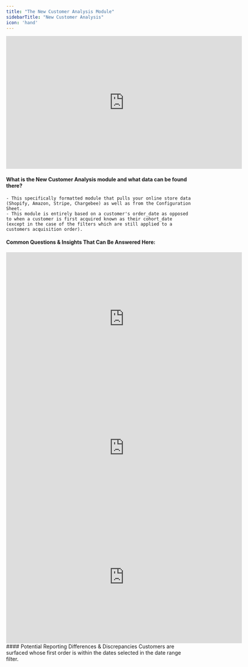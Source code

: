 ```yaml
---
title: "The New Customer Analysis Module"
sidebarTitle: "New Customer Analysis"
icon: 'hand'
---
```

<iframe width="640" height="360" src="https://www.loom.com/embed/a20731e0e7814c53931803fc2eb376db?sid=e3cb6d73-8f16-4e41-9a9d-ad823cd5f65e" frameborder="0" webkitallowfullscreen mozallowfullscreen allowfullscreen></iframe>

#### What is the New Customer Analysis module and what data can be found there?
    - This specifically formatted module that pulls your online store data (Shopify, Amazon, Stripe, Chargebee) as well as from the Configuration Sheet.
    - This module is entirely based on a customer's order_date as opposed to when a customer is first acquired known as their cohort_date (except in the case of the filters which are still applied to a customers acquisition order).
#### Common Questions & Insights That Can Be Answered Here:
<AccordionGroup>
<Accordion title="Which channels are responsible for converting new customers?"> 
<iframe width="640" height="360" src="https://www.loom.com/embed/9e86e32a0a4c40e4bbdb1510b6a66360?sid=34fe79e2-a090-46bb-998d-60ae0f9930db" frameborder="0" webkitallowfullscreen mozallowfullscreen allowfullscreen></iframe>
</Accordion>
<Accordion title="Which products are most commonly purchased by new customers?">
<iframe width="640" height="340" src="https://www.loom.com/embed/b523884a5f4749cc957165db6ceca7f0?sid=aa5ed869-8388-4342-a197-2db549177176" frameborder="0" webkitallowfullscreen mozallowfullscreen allowfullscreen></iframe>
</Accordion>
<Accordion title="Which acquisition channels are responsible for bringing new customers in?">
    <iframe width="640" height="360" src="https://www.loom.com/embed/d504fe8eaa2543d2bca2dc1ee6f992ad?sid=c1f68d9f-42e6-48e7-b474-3229e9eb5bd2" frameborder="0" webkitallowfullscreen mozallowfullscreen allowfullscreen></iframe>
</Accordion>
</AccordionGroup>
#### Potential Reporting Differences & Discrepancies
Customers are surfaced whose first order is within the dates selected in the date range filter.